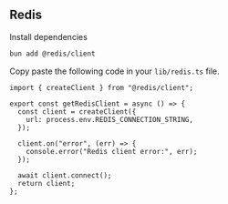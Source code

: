 ## Redis

Install dependencies

```bash [cmd]
bun add @redis/client
```

Copy paste the following code in your `lib/redis.ts` file.

```tsx [src/lib/redis.ts]
import { createClient } from "@redis/client";

export const getRedisClient = async () => {
  const client = createClient({
    url: process.env.REDIS_CONNECTION_STRING,
  });

  client.on("error", (err) => {
    console.error("Redis client error:", err);
  });

  await client.connect();
  return client;
};
```
